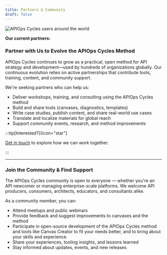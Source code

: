 ```yaml
---
title: Partners & Community
draft: false
---
```



![APIOps Cycles users around the world](../../../assets/apiopscycles-users-2025-nobg.png)

**Our current partners:**


<PartnerGrid partners={partners} />

### Partner with Us to Evolve the APIOps Cycles Method

APIOps Cycles continues to grow as a practical, open method for API strategy and development—used by hundreds of organizations globally. Our continuous evolution relies on active partnerships that contribute tools, training, content, and community support.

We're seeking partners who can help us:

* Deliver workshops, training, and consulting using the APIOps Cycles method
* Build and share tools (canvases, diagnostics, templates)
* Write case studies, publish content, and share real-world use cases
* Translate and localize materials for global reach
* Support community events, research, and method improvements

:::tip[Interested?]{icon="star"}

[Get in touch](https://www.osaango.com/contact-us) to explore how we can work together.

:::

---

### Join the Community & Find Support

The APIOps Cycles community is open to everyone — whether you're an API newcomer or managing enterprise-scale platforms. We welcome API producers, consumers, architects, educators, and consultants alike.

As a community member, you can:

* Attend meetups and public webinars
* Provide feedback and suggest improvements to canvases and the method
* Participate in open-source development of the APIOps Cycles method and tools like Canvas Creator to fit your needs better, and to bring about your skills and experience.
* Share your experiences, tooling insights, and lessons learned
* Stay informed about updates, events, and new releases
